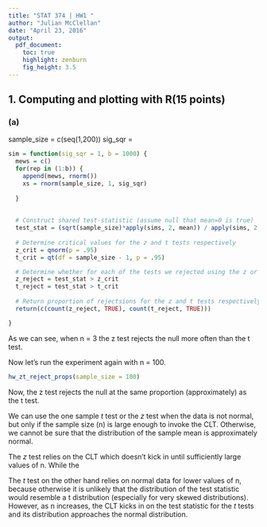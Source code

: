 ```yaml
---
title: "STAT 374 | HW1 "
author: "Julian McClellan"
date: "April 23, 2016"
output:
  pdf_document:
    toc: true
    highlight: zenburn
    fig_height: 3.5
---
```

## 1. Computing and plotting with R(15 points)

### (a)

sample_size = c(seq(1,200))
sig_sqr = 

```r
sim = function(sig_sqr = 1, b = 1000) {
  mews = c()
  for(rep in (1:b)) {
    append(mews, rnorm())
    xs = rnorm(sample_size, 1, sig_sqr)
    
  }
  
  
  # Construct shared test-statistic (assume null that mean=0 is true)
  test_stat = (sqrt(sample_size)*apply(sims, 2, mean)) / apply(sims, 2, sd)
  
  # Determine critical values for the z and t tests respectively
  z_crit = qnorm(p = .95)
  t_crit = qt(df = sample_size - 1, p = .95)

  # Determine whether for each of the tests we rejected using the z or t tests respectively.
  z_reject = test_stat > z_crit
  t_reject = test_stat > t_crit
  
  # Return proportion of rejectsions for the z and t tests respectively.
  return(c(count(z_reject, TRUE), count(t_reject, TRUE)))

}
```

As we can see, when n = 3 the z test rejects the null more often than the t test.  

Now let's run the experiment again with n = 100.  

```r
hw_zt_reject_props(sample_size = 100)
```

Now, the z test rejects the null at the same proportion (approximately) as the t test.  

We can use the one sample *t* test or the *z* test when the data is not normal, but only if the sample size (n) is large enough to invoke the CLT.  Otherwise, we cannot be sure that the distribution of the sample mean is approximately normal.  

The *z* test relies on the CLT which doesn't kick in until sufficiently large values of n.  While the

The *t* test on the other hand relies on normal data for lower values of n, because otherwise it is unlikely that the distribution of the test statistic would resemble a t distribution (especially for very skewed distributions).  However, as n increases, the CLT kicks in on the test statistic for the *t* tests and its distribution approaches the normal distribution.  


